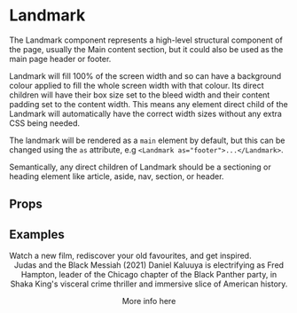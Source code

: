 
<Meta title="2 Pattern Library/1 Structure/Landmark" component={Landmark} />

# Landmark

The Landmark component represents a high-level structural component of the page, usually the Main content section,
but it could also be used as the main page header or footer.

Landmark will fill 100% of the screen width and so can have a background colour applied to fill the whole
screen width with that colour. Its direct children will have their box size set to the bleed width and their
content padding set to the content width. This means any element direct child of the Landmark will automatically
have the correct width sizes without any extra CSS being needed.

The landmark will be rendered as a `main` element by default, but this can be changed using the `as` attribute,
e.g `<Landmark as="footer">...</Landmark>`.

Semantically, any direct children of Landmark should be a sectioning or heading element like article, aside,
nav, section, or header.

## Props 

<ArgsTable of={Landmark} />

## Examples 

<Canvas>
    <Story name="Normal">
        <Landmark>
            <HeroBasic 
                image="https://staging.core-cms.bfi.digital/sites/default/files/styles/responsive/public/1920/1080/1/2020-03/Hero.jpg" 
            >
                <HeroHeadline>Watch a new film, rediscover your old favourites, and get inspired.</HeroHeadline>
            </HeroBasic>
        </Landmark> 
    </Story>
</Canvas>

<Canvas>
    <Story name="With header & Footer">
        <Header {...{ navItems, quickLinks}} />
        <Landmark>
            <HeroBasic image="https://staging.core-cms.bfi.digital/sites/default/files/styles/responsive/public/1920/1080/1/2020-03/Hero.jpg" >
                <HeroHeadline>Judas and the Black Messiah (2021)</HeroHeadline>
                <Standfirst>Daniel Kaluuya is electrifying as Fred Hampton, leader of the Chicago chapter of the Black Panther party, in Shaka King's visceral crime thriller and immersive slice of American history.</Standfirst>
            </HeroBasic>
            <section>
                <p>More info here</p>
            </section>
        </Landmark> 
        <Footer  menus={footerData} copyrightLinks={[]} copyrightText="BFI"/>
    </Story>
</Canvas>
